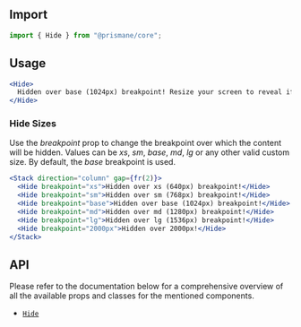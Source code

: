 ## Import

```js
import { Hide } from "@prismane/core";
```

## Usage

```jsx preview
<Hide>
  Hidden over base (1024px) breakpoint! Resize your screen to reveal if hidden.
</Hide>
```

### Hide Sizes

Use the _breakpoint_ prop to change the breakpoint over which the content will be hidden. Values can be _xs_, _sm_, _base_, _md_, _lg_ or any other valid custom size. By default, the _base_ breakpoint is used.

```jsx preview
<Stack direction="column" gap={fr(2)}>
  <Hide breakpoint="xs">Hidden over xs (640px) breakpoint!</Hide>
  <Hide breakpoint="sm">Hidden over sm (768px) breakpoint!</Hide>
  <Hide breakpoint="base">Hidden over base (1024px) breakpoint!</Hide>
  <Hide breakpoint="md">Hidden over md (1280px) breakpoint!</Hide>
  <Hide breakpoint="lg">Hidden over lg (1536px) breakpoint!</Hide>
  <Hide breakpoint="2000px">Hidden over 2000px!</Hide>
</Stack>
```

## API

Please refer to the documentation below for a comprehensive overview of all the available props and classes for the mentioned components.

- [`Hide`](/docs/components-api/hide-api)
